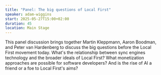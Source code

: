 ```yaml
---
title: "Panel: The big questions of Local First"
speaker: adam-wiggins
start: 2025-05-27T15:00+02:00
duration: 45
location: Main Stage
---
```


This panel discussion brings together Martin Kleppmann, Aaron Boodman, and Peter van Hardenberg to discuss the big questions before the Local First movement today. What's the relationship between sync engines technology and the broader ideals of Local First? What monetization approaches are possible for software developers? And is the rise of AI a friend or a foe to Local First's aims?